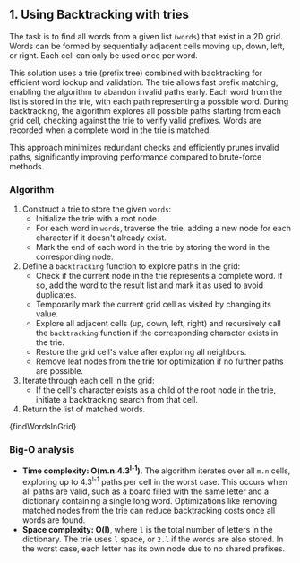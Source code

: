 

## 1. Using Backtracking with tries

The task is to find all words from a given list (`words`) that exist in a 2D grid. Words can be formed by sequentially adjacent cells moving up, down, left, or right. Each cell can only be used once per word.

This solution uses a trie (prefix tree) combined with backtracking for efficient word lookup and validation. The trie allows fast prefix matching, enabling the algorithm to abandon invalid paths early. Each word from the list is stored in the trie, with each path representing a possible word. During backtracking, the algorithm explores all possible paths starting from each grid cell, checking against the trie to verify valid prefixes. Words are recorded when a complete word in the trie is matched.

This approach minimizes redundant checks and efficiently prunes invalid paths, significantly improving performance compared to brute-force methods.

### Algorithm

1. Construct a trie to store the given `words`:
   - Initialize the trie with a root node.
   - For each word in `words`, traverse the trie, adding a new node for each character if it doesn't already exist.
   - Mark the end of each word in the trie by storing the word in the corresponding node.
2. Define a `backtracking` function to explore paths in the grid:
   - Check if the current node in the trie represents a complete word. If so, add the word to the result list and mark it as used to avoid duplicates.
   - Temporarily mark the current grid cell as visited by changing its value.
   - Explore all adjacent cells (up, down, left, right) and recursively call the `backtracking` function if the corresponding character exists in the trie.
   - Restore the grid cell's value after exploring all neighbors.
   - Remove leaf nodes from the trie for optimization if no further paths are possible.
3. Iterate through each cell in the grid:
   - If the cell's character exists as a child of the root node in the trie, initiate a backtracking search from that cell.
4. Return the list of matched words.

<MDXCodeBlock>{findWordsInGrid}</MDXCodeBlock>

### Big-O analysis

- **Time complexity: O(m.n.4.3<sup>l-1</sup>)**. The algorithm iterates over all `m.n` cells, exploring up to 4.3<sup>l-1</sup> paths per cell in the worst case. This occurs when all paths are valid, such as a board filled with the same letter and a dictionary containing a single long word. Optimizations like removing matched nodes from the trie can reduce backtracking costs once all words are found.
- **Space complexity: O(l)**, where `l` is the total number of letters in the dictionary. The trie uses `l` space, or `2.l` if the words are also stored. In the worst case, each letter has its own node due to no shared prefixes.
